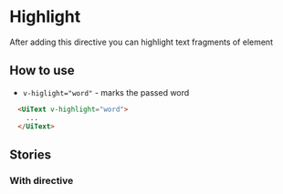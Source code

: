 
# Highlight
After adding this directive you can highlight text fragments of element

## How to use
* `v-higlight="word"` - marks the passed word
```html
  <UiText v-highlight="word">
    ...
  </UiText>
```

## Stories
### With directive
<Canvas>
  <Story id="utilities-directives-highlight--with-directive"/>
</Canvas>